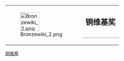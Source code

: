 {| style="border: 1px solid {{{border|gray}}}; background-color: {{{color|#fdffe7}}};"
|rowspan="2" valign="top" | [[Image:Bronzewiki 2.png|60px]]
|rowspan="2" |
|style="font-size: x-large; padding: 10; vertical-align: bottom; height: 1.1em;" | '''铜维基奖'''
|-
|style="vertical-align: top; border-top: 1px solid gray;" | {{{1}}}
|}
<noinclude>
{{Barnstar documentation}}
[[Category:维基荣誉模板|铜维基]]
</noinclude>